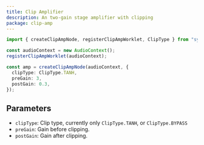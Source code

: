 ```yaml
---
title: Clip Amplifier
description: An two-gain stage amplifier with clipping
package: clip-amp
---
```


```ts
import { createClipAmpNode, registerClipAmpWorklet, ClipType } from "synthlet"; // or "@synthlet/clip-amp";

const audioContext = new AudioContext();
registerClipAmpWorklet(audioContext);

const amp = createClipAmpNode(audioContext, {
  clipType: ClipType.TANH,
  preGain: 3,
  postGain: 0.3,
});
```

## Parameters

- `clipType`: Clip type, currently only `ClipType.TANH`, or `ClipType.BYPASS`
- `preGain`: Gain before clipping.
- `postGain`: Gain after clipping.
